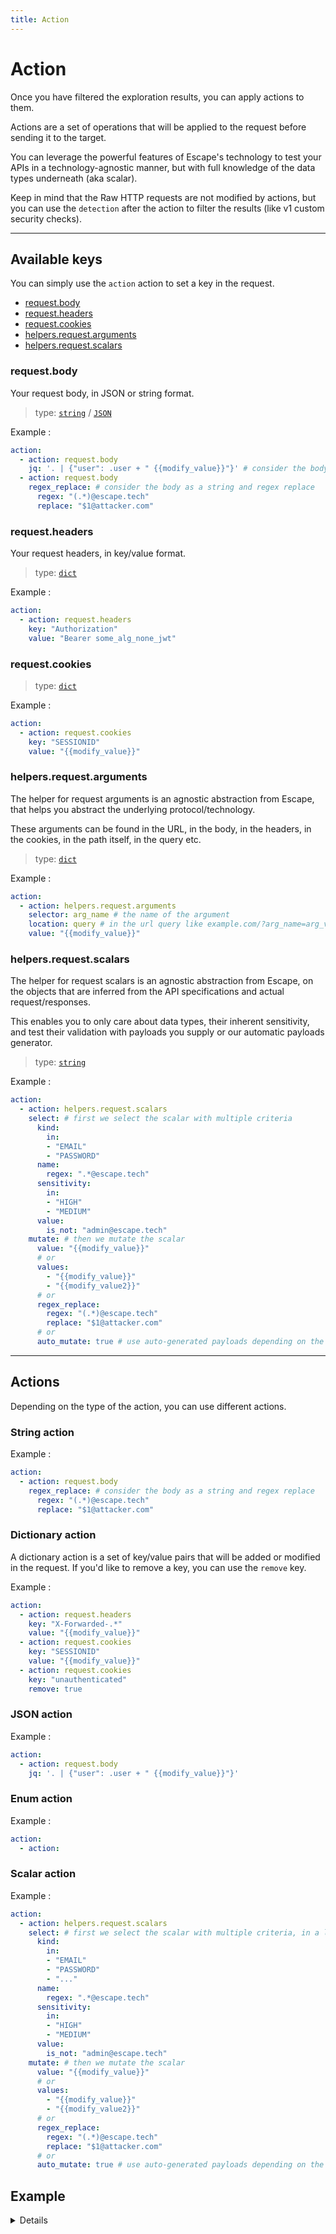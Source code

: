 ```yaml
---
title: Action
---
```


# Action

Once you have filtered the exploration results, you can apply actions to them.

Actions are a set of operations that will be applied to the request before sending it to the target.

You can leverage the powerful features of Escape's technology to test your APIs in a technology-agnostic manner, but with full knowledge of the data types underneath (aka scalar).

Keep in mind that the Raw HTTP requests are not modified by actions, but you can use the `detection` after the action to filter the results (like v1 custom security checks).

---

## Available keys

You can simply use the `action` action to set a key in the request.

- [request.body](#requestbody)
- [request.headers](#requestheaders)
- [request.cookies](#requestcookies)
- [helpers.request.arguments](#helpersrequestarguments)
- [helpers.request.scalars](#helpersrequestscalars)

### request.body

Your request body, in JSON or string format.

> type: [`string`](#string-action) / [`JSON`](#json-action)

Example :
```yaml
action:
  - action: request.body
    jq: '. | {"user": .user + " {{modify_value}}"}' # consider the body as a JSON and use jq to modify it
  - action: request.body
    regex_replace: # consider the body as a string and regex replace
      regex: "(.*)@escape.tech"
      replace: "$1@attacker.com"
```


### request.headers

Your request headers, in key/value format.

> type: [`dict`](#dictionary-action)

Example :
```yaml
action:
  - action: request.headers
    key: "Authorization"
    value: "Bearer some_alg_none_jwt"
```


### request.cookies

> type: [`dict`](#dictionary-action)

Example :
```yaml
action:
  - action: request.cookies
    key: "SESSIONID"
    value: "{{modify_value}}"
```


### helpers.request.arguments

The helper for request arguments is an agnostic abstraction from Escape, that helps you abstract the underlying protocol/technology.

These arguments can be found in the URL, in the body, in the headers, in the cookies, in the path itself, in the query etc.

> type: [`dict`](#dictionary-action)

Example :
```yaml
action:
  - action: helpers.request.arguments
    selector: arg_name # the name of the argument
    location: query # in the url query like example.com/?arg_name=arg_value
    value: "{{modify_value}}"
```


### helpers.request.scalars

The helper for request scalars is an agnostic abstraction from Escape, on the objects that are inferred from the API specifications and actual request/responses.

This enables you to only care about data types, their inherent sensitivity, and test their validation with payloads you supply or our automatic payloads generator.

> type: [`string`](#scalar-action)

Example :
```yaml
action:
  - action: helpers.request.scalars
    select: # first we select the scalar with multiple criteria
      kind:
        in:
        - "EMAIL"
        - "PASSWORD"
      name:
        regex: ".*@escape.tech"
      sensitivity:
        in:
        - "HIGH"
        - "MEDIUM"
      value:
        is_not: "admin@escape.tech"
    mutate: # then we mutate the scalar
      value: "{{modify_value}}"
      # or
      values:
        - "{{modify_value}}"
        - "{{modify_value2}}"
      # or
      regex_replace:
        regex: "(.*)@escape.tech"
        replace: "$1@attacker.com"
      # or
      auto_mutate: true # use auto-generated payloads depending on the scalar type
```

---

## Actions

Depending on the type of the action, you can use different actions.

### String action
Example :

```yaml
action:
  - action: request.body
    regex_replace: # consider the body as a string and regex replace
      regex: "(.*)@escape.tech"
      replace: "$1@attacker.com"
```


### Dictionary action

A dictionary action is a set of key/value pairs that will be added or modified in the request.
If you'd like to remove a key, you can use the `remove` key.

Example :

```yaml
action:
  - action: request.headers
    key: "X-Forwarded-.*"
    value: "{{modify_value}}"
  - action: request.cookies
    key: "SESSIONID"
    value: "{{modify_value}}"
  - action: request.cookies
    key: "unauthenticated"
    remove: true
```


### JSON action
Example :

```yaml
action:
  - action: request.body
    jq: '. | {"user": .user + " {{modify_value}}"}'
```


### Enum action
Example :

```yaml
action:
  - action:
```


### Scalar action
Example :

```yaml
action:
  - action: helpers.request.scalars
    select: # first we select the scalar with multiple criteria, in a logical AND group
      kind:
        in:
        - "EMAIL"
        - "PASSWORD"
        - "..."
      name:
        regex: ".*@escape.tech"
      sensitivity:
        in:
        - "HIGH"
        - "MEDIUM"
      value:
        is_not: "admin@escape.tech"
    mutate: # then we mutate the scalar
      value: "{{modify_value}}"
      # or
      values:
        - "{{modify_value}}"
        - "{{modify_value2}}"
      # or
      regex_replace:
        regex: "(.*)@escape.tech"
        replace: "$1@attacker.com"
      # or
      auto_mutate: true # use auto-generated payloads depending on the scalar type
```


## Example

<details>

```yaml
    detection:
      - detect: helpers.response.scalars
        name:
          regex: ".*@escape.tech"

    action:
      - action: helpers.response.scalars.remove
        name:
          # string matcher
          regex: ".*@escape.tech"

      - action: request.headers
        key: "X-Forwarded-.*"
        value: "{{modify_value}}"

      - action: request.headers
        key: "X-Forwarded-For"
        value: "{{modify_value}}"

      - action: request.headers
        key: "X-Forwarded-For"
        regex_replace:
          regex: "{{regex}}"
          value: "$1{{modified_value}}"

      - action: request.headers
        key: "X-.*"
        remove: true

      - action: request.headers
        key: "X-Forwarded-For"
        value: "{{modify_value}}"
        add: true

      - action: request.body
        jq: '. | {"user": .user + " {{modify_value}}"}'

      - action: helpers.request.scalars
        select: # first we select the scalar with multiple criteria
          kind:
            in:
            - "EMAIL"
            - "PASSWORD"
          name:
            regex: ".*@escape.tech"
          sensitivity:
            in:
            - "HIGH"
            - "MEDIUM"
          value:
            is_not: "admin@escape.tech"
        mutate: # then we mutate the scalar
          value: "{{modify_value}}"
          # or
          values:
            - "{{modify_value}}"
            - "{{modify_value2}}"
          # or
          regex_replace:
            regex: "(.*)@escape.tech"
            replace: "$1@attacker.com"
          # or
          auto_mutate: true # use auto-generated payloads depending on the scalar type

      - action: request.body
        select:
          key: "user"

      - action: request.body
        key:
          # string matcher
          is: "Content-Type"
        value:
          # string matcher
          regex: "application/.*"


      - action: request.headers
        selector: Content-Type
        value: "{{modify_value}}"

      - action: helpers.request.scalars
        scalar: "EMAIL"
        value: "{{modify_value}}"

      - action: helpers.request.scalars
        scalar: "URL"
        auto_payloads: true

      - action: request.body
        jq: '. | {"user": .user + " {{modify_value}}"}'

      - action: helpers.request.arguments
        selector: arg_name
        value: "{{modify_value}}"
```
</details>